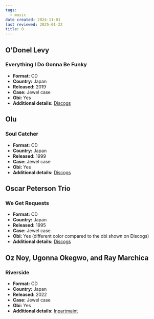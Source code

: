 ```yaml
---
tags:
  - music
date created: 2024-11-01
last reviewed: 2025-01-22
title: O
---
```


## O'Donel Levy

### Everything I Do Gonna Be Funky

- **Format:** CD
- **Country:** Japan
- **Released:** 2019
- **Case:** Jewel case
- **Obi:** Yes
- **Additional details:** [Discogs](https://www.discogs.com/release/16457475-ODonel-Levy-Everything-I-Do-Gonna-Be-Funky)

## Olu

### Soul Catcher

- **Format:** CD
- **Country:** Japan
- **Released:** 1999
- **Case:** Jewel case
- **Obi:** Yes
- **Additional details:** [Discogs](https://www.discogs.com/release/11334063-%C8%AElu-Soul-Catcher)

## Oscar Peterson Trio

### We Get Requests

- **Format:** CD
- **Country:** Japan
- **Released:** 1995
- **Case:** Jewel case
- **Obi:** Yes (different color compared to the obi shown on Discogs)
- **Additional details:** [Discogs](https://www.discogs.com/release/12636215-The-Oscar-Peterson-Trio-We-Get-Requests)

## Oz Noy, Ugonna Okegwo, and Ray Marchica

### Riverside

- **Format:** CD
- **Country:** Japan
- **Released:** 2022
- **Case:** Jewel case
- **Obi:** Yes
- **Additional details:** [Inpartmaint](https://www.inpartmaint.com/site/34364)
